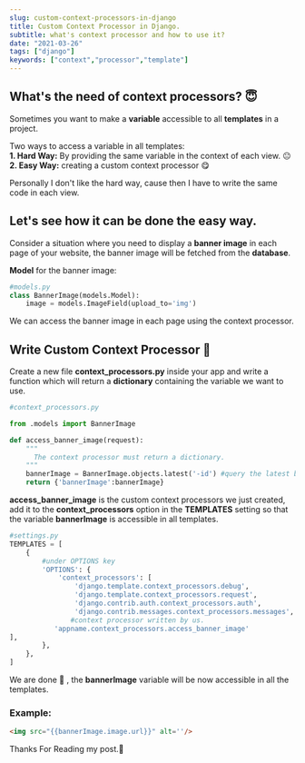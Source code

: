 ```yaml
---
slug: custom-context-processors-in-django
title: Custom Context Processor in Django.
subtitle: what's context processor and how to use it?
date: "2021-03-26"
tags: ["django"]
keywords: ["context","processor","template"]
---
```


## What's the need of context processors? :innocent:
Sometimes you want to make a **variable** accessible to all **templates** in a project. 
   
Two ways to access a variable in all templates:   
**1. Hard Way:** By providing the same variable in the context of each view. :neutral_face:     
**2. Easy Way:** creating a custom context processor :yum:

Personally I don't like the hard way, cause then I have to write the same code in each view.

## Let's see how it can be done the easy way.

Consider a situation where you need to display a **banner image** in each page of your website, the banner image will be fetched from the **database**.

**Model** for the banner image:
```python
#models.py
class BannerImage(models.Model):
    image = models.ImageField(upload_to='img')
```

We can access the banner image in each page using the context processor.

## Write Custom Context Processor :raised_hands:

Create a new file **context_processors.py** inside your app and write a function which will return a **dictionary** containing the variable we want to use.

```python
#context_processors.py

from .models import BannerImage

def access_banner_image(request):
    """
      The context processor must return a dictionary.
    """
    bannerImage = BannerImage.objects.latest('-id') #query the latest banner image
    return {'bannerImage':bannerImage} 

```

**access_banner_image** is the custom context processors we just created, add it to the **context_processors** option in the **TEMPLATES** setting so that the variable **bannerImage** is accessible in all templates.

```python
#settings.py
TEMPLATES = [
    {
        #under OPTIONS key
        'OPTIONS': {
            'context_processors': [
                'django.template.context_processors.debug',
                'django.template.context_processors.request',
                'django.contrib.auth.context_processors.auth',
                'django.contrib.messages.context_processors.messages',
               #context processor written by us.
           'appname.context_processors.access_banner_image'
],
        },
    },
]
```

We are done :tada: , the **bannerImage** variable will be now accessible in all the templates.
### Example:
```html
<img src="{{bannerImage.image.url}}" alt=''/>
```


Thanks For Reading my post.:slightly_smiling_face: